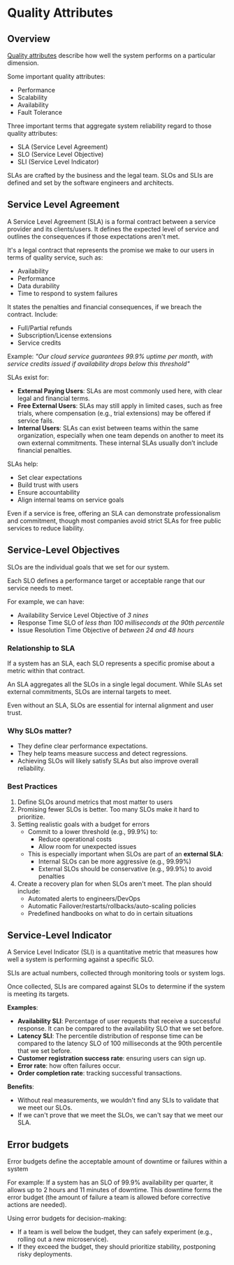 # Quality Attributes

## Overview

[Quality attributes](./requirements.mdx#non-functional-requirements) describe how well the system performs on a particular dimension.

Some important quality attributes:
- Performance
- Scalability
- Availability
- Fault Tolerance

Three important terms that aggregate system reliability regard to those quality attributes:
- SLA (Service Level Agreement)
- SLO (Service Level Objective)
- SLI (Service Level Indicator)

SLAs are crafted by the business and the legal team. SLOs and SLIs are defined and set by the software engineers and architects.


## Service Level Agreement

A Service Level Agreement (SLA) is a formal contract between a service provider and its clients/users. It defines the expected level of service and outlines the consequences if those expectations aren't met.

It's a legal contract that represents the promise we make to our users in terms of quality service, such as:
- Availability
- Performance
- Data durability
- Time to respond to system failures

It states the penalties and financial consequences, if we breach the contract. Include:
- Full/Partial refunds
- Subscription/License extensions
- Service credits

Example: _"Our cloud service guarantees 99.9% uptime per month, with service credits issued if availability drops below this threshold"_

SLAs exist for:
- **External Paying Users**: SLAs are most commonly used here, with clear legal and financial terms.
- **Free External Users**: SLAs may still apply in limited cases, such as free trials, where compensation (e.g., trial extensions) may be offered if service fails.
- **Internal Users**: SLAs can exist between teams within the same organization, especially when one team depends on another to meet its own external commitments. These internal SLAs usually don’t include financial penalties.

SLAs help:
- Set clear expectations
- Build trust with users
- Ensure accountability
- Align internal teams on service goals

Even if a service is free, offering an SLA can demonstrate professionalism and commitment, though most companies avoid strict SLAs for free public services to reduce liability.


## Service-Level Objectives

SLOs are the individual goals that we set for our system.

Each SLO defines a performance target or acceptable range that our service needs to meet.

For example, we can have:
- Availability Service Level Objective of _3 nines_
- Response Time SLO of _less than 100 milliseconds at the 90th percentile_
- Issue Resolution Time Objective of _between 24 and 48 hours_

### Relationship to SLA

If a system has an SLA, each SLO represents a specific promise about a metric within that contract.

An SLA aggregates all the SLOs in a single legal document. While SLAs set external commitments, SLOs are internal targets to meet.

Even without an SLA, SLOs are essential for internal alignment and user trust.

### Why SLOs matter?

- They define clear performance expectations.
- They help teams measure success and detect regressions.
- Achieving SLOs will likely satisfy SLAs but also improve overall reliability.


### Best Practices

1. Define SLOs around metrics that most matter to users
2. Promising fewer SLOs is better. Too many SLOs make it hard to prioritize.
3. Setting realistic goals with a budget for errors
   - Commit to a lower threshold (e.g., 99.9%) to:
     - Reduce operational costs
     - Allow room for unexpected issues
   - This is especially important when SLOs are part of an **external SLA**:
     - Internal SLOs can be more aggressive (e.g., 99.99%)
     - External SLOs should be conservative (e.g., 99.9%) to avoid penalties
4. Create a recovery plan for when SLOs aren't meet. The plan should include:
   - Automated alerts to engineers/DevOps
   - Automatic Failover/restarts/rollbacks/auto-scaling policies
   - Predefined handbooks on what to do in certain situations


## Service-Level Indicator

A Service Level Indicator (SLI) is a quantitative metric that measures how well a system is performing against a specific SLO.

SLIs are actual numbers, collected through monitoring tools or system logs.

Once collected, SLIs are compared against SLOs to determine if the system is meeting its targets.

**Examples**:
- **Availability SLI**: Percentage of user requests that receive a successful response. It can be compared to the availability SLO that we set before.
- **Latency SLI**: The percentile distribution of response time can be compared to the latency SLO of 100 milliseconds at the 90th percentile that we set before.
- **Customer registration success rate**: ensuring users can sign up.
- **Error rate**: how often failures occur.
- **Order completion rate**: tracking successful transactions.

**Benefits**:
- Without real measurements, we wouldn't find any SLIs to validate that we meet our SLOs.
- If we can't prove that we meet the SLOs, we can't say that we meet our SLA.


## Error budgets

Error budgets define the acceptable amount of downtime or failures within a system

For example: If a system has an SLO of 99.9% availability per quarter, it allows up to 2 hours and 11 minutes of downtime. This downtime forms the error budget (the amount of failure a team is allowed before corrective actions are needed).

Using error budgets for decision-making:
- If a team is well below the budget, they can safely experiment (e.g., rolling out a new microservice).
- If they exceed the budget, they should prioritize stability, postponing risky deployments.
